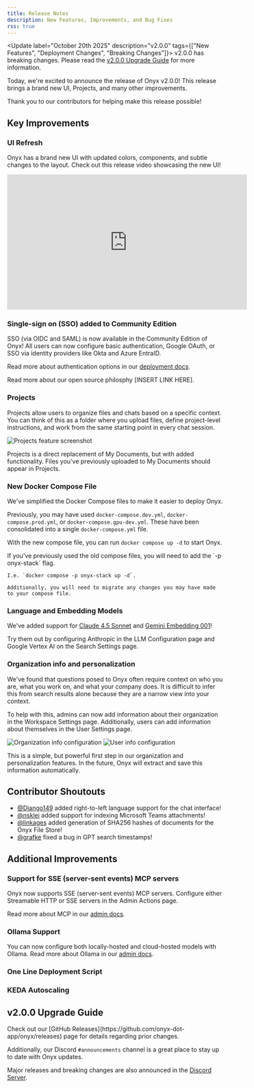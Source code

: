 ```yaml
---
title: Release Notes
description: New Features, Improvements, and Bug Fixes
rss: true
---
```


<Update label="October 20th 2025" description="v2.0.0" tags={["New Features", "Deployment Changes", "Breaking Changes"]}>
  <Note>
    v2.0.0 has breaking changes. Please read the [v2.0.0 Upgrade Guide](#v200-upgrade-guide) for more information.
  </Note>

  Today, we're excited to announce the release of Onyx v2.0.0! This release brings a brand new UI, Projects, and many other improvements.

  Thank you to our contributors for helping make this release possible!

  ## Key Improvements

  ### UI Refresh

  Onyx has a brand new UI with updated colors, components, and subtle changes to the layout.
  Check out this release video showcasing the new UI!
  
  <iframe width="560" height="315" src="https://www.youtube.com/embed/FE_-6IjyyPw?si=arXXagEUvlgwMfv9" title="YouTube video player" frameborder="0" allow="accelerometer; autoplay; clipboard-write; encrypted-media; gyroscope; picture-in-picture; web-share" referrerpolicy="strict-origin-when-cross-origin" allowfullscreen></iframe>
  
  ### Single-sign on (SSO) added to Community Edition

  SSO (via OIDC and SAML) is now available in the Community Edition of Onyx! 
  All users can now configure basic authentication, Google OAuth, or SSO via identity providers like Okta and Azure EntraID.

  Read more about authentication options in our [deployment docs](/deployment/authentication/).

  Read more about our open source philosphy [INSERT LINK HERE].
  
  ### Projects
  Projects allow users to organize files and chats based on a specific context.
  You can think of this as a folder where you upload files, define project-level instructions, and work from the same starting point in every chat session.

  <img className="rounded-image" src="/assets/changelog/showcase_projects.png" alt="Projects feature screenshot"/>

  Projects is a direct replacement of My Documents, but with added functionality. Files you've previously uploaded to My Documents should appear in Projects. 

  ### New Docker Compose File

  We've simplified the Docker Compose files to make it easier to deploy Onyx.

  Previously, you may have used `docker-compose.dev.yml`, `docker-compose.prod.yml`, or `docker-compose.gpu-dev.yml`.
  These have been consolidated into a single `docker-compose.yml` file.

  With the new compose file, you can run `docker compose up -d` to start Onyx.

  <Note>
    If you've previously used the old compose files, you will need to add the `-p onyx-stack` flag. 
    
    I.e. `docker compose -p onyx-stack up -d`.
    
    Additionally, you will need to migrate any changes you may have made to your compose file.
  </Note>


  ### Language and Embedding Models

  We've added support for [Claude 4.5 Sonnet](https://www.anthropic.com/news/claude-sonnet-4-5) and [Gemini Embedding 001](https://developers.googleblog.com/en/gemini-embedding-available-gemini-api/)!

  Try them out by configuring Anthropic in the LLM Configuration page and Google Vertex AI on the Search Settings page.

  ### Organization info and personalization

  We've found that questions posed to Onyx often require context on who you are, what you work on, and what your company does.
  It is difficult to infer this from search results alone because they are a narrow view into your context.

  To help with this, admins can now add information about their organization in the Workspace Settings page.
  Additionally, users can add information about themselves in the User Settings page.

  <img className="rounded-image" src="/assets/changelog/basic_org_info.png" alt="Organization info configuration"/>
  
  <img className="rounded-image" src="/assets/changelog/basic_personalization.png" alt="User info configuration"/>

  This is a simple, but powerful first step in our organization and personalization features.
  In the future, Onyx will extract and save this information automatically.

  ## Contributor Shoutouts
  - [@Django149](https://github.com/Django149) added right-to-left language support for the chat interface! 
  - [@nsklei](https://github.com/nsklei) added support for indexing Microsoft Teams attachments!
  - [@linkages](https://github.com/linkages) added generation of SHA256 hashes of documents for the Onyx File Store!
  - [@grafke](https://github.com/grafke) fixed a bug in GPT search timestamps!
  
  ## Additional Improvements

  ### Support for SSE (server-sent events) MCP servers

  Onyx now supports SSE (server-sent events) MCP servers.
  Configure either Streamable HTTP or SSE servers in the Admin Actions page.

  Read more about MCP in our [admin docs](/admin/actions/mcp/).

  ### Ollama Support

  You can now configure both locally-hosted and cloud-hosted models with Ollama.
  Read more about Ollama in our [admin docs](/admin/ai_models/ollama/).

  ### One Line Deployment Script

  ### KEDA Autoscaling


  ## v2.0.0 Upgrade Guide

</Update>

<Update label="Prior Changes" description="<v2.0.0">
  Check out our [GitHub Releases](https://github.com/onyx-dot-app/onyx/releases) page for details regarding prior changes.

  Additionally, our Discord `#announcements` channel is a great place to stay up to date with Onyx updates. 
  
  Major releases and breaking changes are also announced in the [Discord Server](https://discord.gg/4NA5SbzrWb).
</Update>

